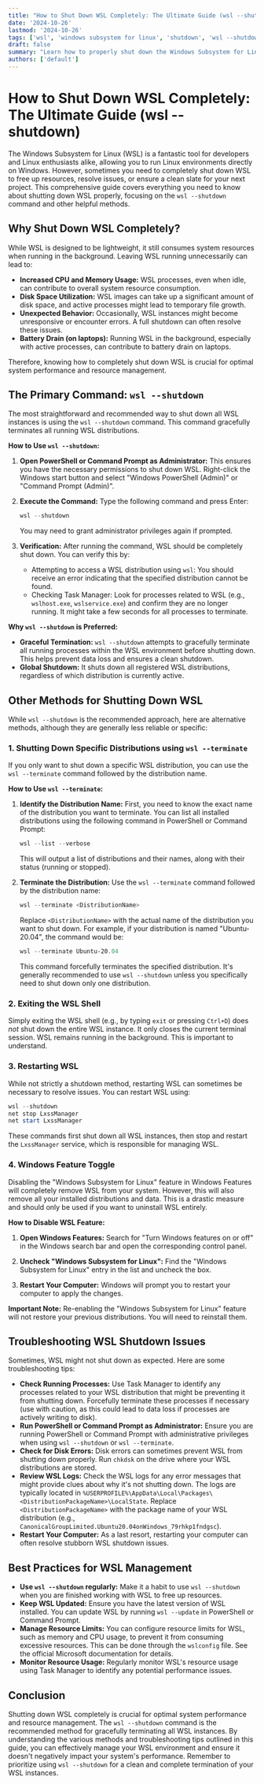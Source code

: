 ```yaml
---
title: "How to Shut Down WSL Completely: The Ultimate Guide (wsl --shutdown)"
date: '2024-10-26'
lastmod: '2024-10-26'
tags: ['wsl', 'windows subsystem for linux', 'shutdown', 'wsl --shutdown', 'terminate wsl', 'wsl commands', 'linux on windows', 'windows terminal', 'powerShell']
draft: false
summary: "Learn how to properly shut down the Windows Subsystem for Linux (WSL) using the `wsl --shutdown` command and other methods. This guide covers various techniques to ensure WSL is completely terminated, freeing up resources and preventing unexpected behavior."
authors: ['default']
---
```


# How to Shut Down WSL Completely: The Ultimate Guide (wsl --shutdown)

The Windows Subsystem for Linux (WSL) is a fantastic tool for developers and Linux enthusiasts alike, allowing you to run Linux environments directly on Windows. However, sometimes you need to completely shut down WSL to free up resources, resolve issues, or ensure a clean slate for your next project. This comprehensive guide covers everything you need to know about shutting down WSL properly, focusing on the `wsl --shutdown` command and other helpful methods.

## Why Shut Down WSL Completely?

While WSL is designed to be lightweight, it still consumes system resources when running in the background.  Leaving WSL running unnecessarily can lead to:

*   **Increased CPU and Memory Usage:** WSL processes, even when idle, can contribute to overall system resource consumption.
*   **Disk Space Utilization:**  WSL images can take up a significant amount of disk space, and active processes might lead to temporary file growth.
*   **Unexpected Behavior:** Occasionally, WSL instances might become unresponsive or encounter errors.  A full shutdown can often resolve these issues.
*   **Battery Drain (on laptops):** Running WSL in the background, especially with active processes, can contribute to battery drain on laptops.

Therefore, knowing how to completely shut down WSL is crucial for optimal system performance and resource management.

## The Primary Command: `wsl --shutdown`

The most straightforward and recommended way to shut down all WSL instances is using the `wsl --shutdown` command.  This command gracefully terminates all running WSL distributions.

**How to Use `wsl --shutdown`:**

1.  **Open PowerShell or Command Prompt as Administrator:**  This ensures you have the necessary permissions to shut down WSL.  Right-click the Windows start button and select "Windows PowerShell (Admin)" or "Command Prompt (Admin)".

2.  **Execute the Command:** Type the following command and press Enter:

    ```powershell
    wsl --shutdown
    ```

    You may need to grant administrator privileges again if prompted.

3.  **Verification:**  After running the command, WSL should be completely shut down. You can verify this by:

    *   Attempting to access a WSL distribution using `wsl`: You should receive an error indicating that the specified distribution cannot be found.
    *   Checking Task Manager:  Look for processes related to WSL (e.g., `wslhost.exe`, `wslservice.exe`) and confirm they are no longer running.  It might take a few seconds for all processes to terminate.

**Why `wsl --shutdown` is Preferred:**

*   **Graceful Termination:**  `wsl --shutdown` attempts to gracefully terminate all running processes within the WSL environment before shutting down. This helps prevent data loss and ensures a clean shutdown.
*   **Global Shutdown:**  It shuts down all registered WSL distributions, regardless of which distribution is currently active.

## Other Methods for Shutting Down WSL

While `wsl --shutdown` is the recommended approach, here are alternative methods, although they are generally less reliable or specific:

### 1. Shutting Down Specific Distributions using `wsl --terminate`

If you only want to shut down a specific WSL distribution, you can use the `wsl --terminate` command followed by the distribution name.

**How to Use `wsl --terminate`:**

1.  **Identify the Distribution Name:** First, you need to know the exact name of the distribution you want to terminate.  You can list all installed distributions using the following command in PowerShell or Command Prompt:

    ```powershell
    wsl --list --verbose
    ```

    This will output a list of distributions and their names, along with their status (running or stopped).

2.  **Terminate the Distribution:** Use the `wsl --terminate` command followed by the distribution name:

    ```powershell
    wsl --terminate <DistributionName>
    ```

    Replace `<DistributionName>` with the actual name of the distribution you want to shut down. For example, if your distribution is named "Ubuntu-20.04", the command would be:

    ```powershell
    wsl --terminate Ubuntu-20.04
    ```

    This command forcefully terminates the specified distribution.  It's generally recommended to use `wsl --shutdown` unless you specifically need to shut down only one distribution.

### 2. Exiting the WSL Shell

Simply exiting the WSL shell (e.g., by typing `exit` or pressing `Ctrl+D`) does *not* shut down the entire WSL instance. It only closes the current terminal session. WSL remains running in the background. This is important to understand.

### 3. Restarting WSL

While not strictly a shutdown method, restarting WSL can sometimes be necessary to resolve issues. You can restart WSL using:

```powershell
wsl --shutdown
net stop LxssManager
net start LxssManager
```

These commands first shut down all WSL instances, then stop and restart the `LxssManager` service, which is responsible for managing WSL.

### 4. Windows Feature Toggle

Disabling the "Windows Subsystem for Linux" feature in Windows Features will completely remove WSL from your system. However, this will also remove all your installed distributions and data. This is a drastic measure and should only be used if you want to uninstall WSL entirely.

**How to Disable WSL Feature:**

1.  **Open Windows Features:** Search for "Turn Windows features on or off" in the Windows search bar and open the corresponding control panel.

2.  **Uncheck "Windows Subsystem for Linux":** Find the "Windows Subsystem for Linux" entry in the list and uncheck the box.

3.  **Restart Your Computer:** Windows will prompt you to restart your computer to apply the changes.

**Important Note:** Re-enabling the "Windows Subsystem for Linux" feature will not restore your previous distributions. You will need to reinstall them.

## Troubleshooting WSL Shutdown Issues

Sometimes, WSL might not shut down as expected. Here are some troubleshooting tips:

*   **Check Running Processes:** Use Task Manager to identify any processes related to your WSL distribution that might be preventing it from shutting down.  Forcefully terminate these processes if necessary (use with caution, as this could lead to data loss if processes are actively writing to disk).
*   **Run PowerShell or Command Prompt as Administrator:** Ensure you are running PowerShell or Command Prompt with administrative privileges when using `wsl --shutdown` or `wsl --terminate`.
*   **Check for Disk Errors:** Disk errors can sometimes prevent WSL from shutting down properly. Run `chkdsk` on the drive where your WSL distributions are stored.
*   **Review WSL Logs:** Check the WSL logs for any error messages that might provide clues about why it's not shutting down. The logs are typically located in `%USERPROFILE%\AppData\Local\Packages\<DistributionPackageName>\LocalState`. Replace `<DistributionPackageName>` with the package name of your WSL distribution (e.g., `CanonicalGroupLimited.Ubuntu20.04onWindows_79rhkp1fndgsc`).
*   **Restart Your Computer:** As a last resort, restarting your computer can often resolve stubborn WSL shutdown issues.

## Best Practices for WSL Management

*   **Use `wsl --shutdown` regularly:**  Make it a habit to use `wsl --shutdown` when you are finished working with WSL to free up resources.
*   **Keep WSL Updated:**  Ensure you have the latest version of WSL installed.  You can update WSL by running `wsl --update` in PowerShell or Command Prompt.
*   **Manage Resource Limits:**  You can configure resource limits for WSL, such as memory and CPU usage, to prevent it from consuming excessive resources.  This can be done through the `wslconfig` file.  See the official Microsoft documentation for details.
*   **Monitor Resource Usage:** Regularly monitor WSL's resource usage using Task Manager to identify any potential performance issues.

## Conclusion

Shutting down WSL completely is crucial for optimal system performance and resource management. The `wsl --shutdown` command is the recommended method for gracefully terminating all WSL instances. By understanding the various methods and troubleshooting tips outlined in this guide, you can effectively manage your WSL environment and ensure it doesn't negatively impact your system's performance. Remember to prioritize using `wsl --shutdown` for a clean and complete termination of your WSL instances.